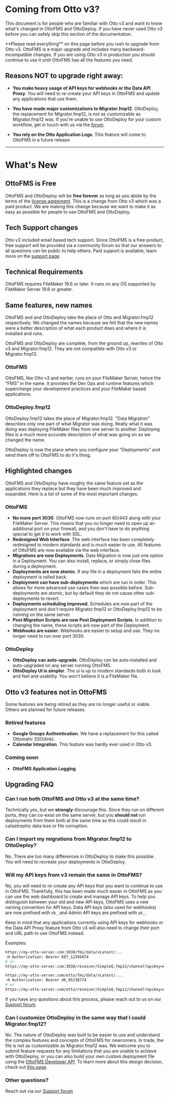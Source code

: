 
# Coming from Otto v3?

This document is for people who are familiar with Otto v3 and want to know what's changed in OttoFMS and OttoDeploy. If you have never used Otto v3 before you can safely skip this section of the documentation.

<Callout type="warning">
  **Please read everything** on this page before you rush to upgrade from Otto
  v3. OttoFMS is a major upgrade and includes many backward-incompatible
  changes. If you are using Otto v3 in production you should continue to use it
  until OttoFMS has all the features you need.
</Callout>

## Reasons NOT to upgrade right away:

- **You make heavy usage of API keys for webhooks or the Data API Proxy**. You will need to re-create your API keys in OttoFMS and update any applications that use them.

- **You have made major customizations to Migrator.fmp12**. OttoDeploy, the replacement for Migrator.fmp12, is not as customizable as Migrator.fmp12 was. If you're unable to use OttoDeploy for your custom workflow, get in touch with us via the [forum](https://community.proofgeist.com).

- **You rely on the Otto Application Logs**. This feature will come to OttoFMS in a future release

---

# What's New

## OttoFMS is Free

OttoFMS and OttoDeploy will be **free forever** as long as you abide by the terms of the [license agreement](/license). This is a change from Otto v3 which was a paid product. We are making this change because we want to make it as easy as possible for people to use OttoFMS and OttoDeploy.

## Tech Support changes

Otto v3 included email based tech support. Since OttoFMS is a free product, free support will be provided via a community forum so that our answers to all questions can be public to help others. Paid support is available; learn more on the [support page](/support).

## Technical Requirements

OttoFMS requires FileMaker 19.6 or later. It runs on any OS supported by FileMaker Server 19.6 or greater.

## Same features, new names

OttoFMS and and OttoDeploy take the place of Otto and Migrator.fmp12 respectively. We changed the names because we felt that the new names were a better description of what each product does and where it is installed and runs.

OttoFMS and OttoDeploy are complete, from the ground up, rewrites of Otto v3 and Migrator.fmp12. They are not compatible with Otto v3 or Migrator.fmp12.

### OttoFMS

OttoFMS, like Otto v3 and earlier, runs on your FileMaker Server, hence the "FMS" in the name. It provides the Dev Ops and runtime features which supercharge your development practices and your FileMaker based applications.

### OttoDeploy.fmp12

OttoDeploy.fmp12 takes the place of Migrator.fmp12. "Data Migration" describes only one part of what Migrator was doing. Really what it was doing was deploying FileMaker files from one server to another. Deploying files is a much more accurate description of what was going on so we changed the name.

OttoDeploy is now the place where you configure your "Deployments" and send them off to OttoFMS to do it's thing.

## Highlighted changes

OttoFMS and OttoDeploy have roughly the same feature set as the applications they replace but they have been much improved and expanded. Here is a list of some of the most important changes.

### OttoFMS

- **No more port 3030**. OttoFMS now runs on port 80/443 along with your FileMaker Server. This means that you no longer need to open up an additional port on your firewall, and you don't have to do anything special to get it to work with SSL.
- **Redesigned Web Interface**. The web interface has been completely redesigned to modern standards and is much easier to use. All features of OttoFMS are now available via the web interface.
- **Migrations are now Deployments**. Data Migration is now just one option in a Deployment. You can also install, replace, or simply close files during a deployment.
- **Deployments are now atomic**. If any file in a deployment fails the entire deployment is rolled back.
- **Deployment can have sub-deployments** which are run in order. This allows for more advanced use cases then was possible before. Sub-deployments are atomic, but by default they do not cause other sub-deployments to revert.
- **Deployments scheduling improved**. Schedules are now part of the deployment and don't require Migrator.fmp12 or OttoDeploy.fmp12 to be running on the same server.
- **Post Migration Scripts are now Post Deployment Scripts**. In addition to changing the name, these scripts are now part of the Deployment.
- **Webhooks are easier**. Webhooks are easier to setup and use. They no longer need to run over port 3030.

### OttoDeploy

- **OttoDeploy can auto-upgrade**. OttoDeploy can be auto-installed and auto-upgraded on any server running OttoFMS.
- **OttoDeploy UI is simpler**. The ui is up to modern standards both in look and feel and usability. You won't believe it is a FileMaker file.

## Otto v3 features not in OttoFMS

Some features are being retired as they are no longer useful or viable. Others are planned for future releases.

### Retired features

- **Google Groups Authentication**. We have a replacement for this called Ottomatic SSO(link).
- **Calendar Integration**. This feature was hardly ever used in Otto v3.

### Coming soon

- **OttoFMS Application Logging**

## Upgrading FAQ

### Can I run both OttoFMS and Otto v3 at the same time?

Technically yes, but we **strongly** discourage this. Since they run on different ports, they can co-exist on the same server, but you **should not** run deployments from them both at the same time as this could result in catastrophic data loss or file corruption.

### Can I import my migrations from Migrator.fmp12 to OttoDeploy?

No. There are too many differences in OttoDeploy to make this possible. You will need to recreate your deployments in OttoDeploy.

### Will my API keys from v3 remain the same in OttoFMS?

No, you will need to re-create any API keys that you want to continue to use in OttoFMS. Thankfully, this has been made much easier in OttoFMS as you can use the web dashboard to create and manage API keys. To help you distinguish between your old and new API keys, OttoFMS uses a new naming convention for API keys. Data API keys (also used for webhooks) are now prefixed with `dk_` and Admin API keys are prefixed with `ak_`.

Keep in mind that any applications currently using API keys for webhooks or the Data API Proxy feature from Otto v3 will also need to change their port and URL path to use OttoFMS instead.

Examples:

```bash filename="Otto v3"
https://my-otto-server.com:3030/fmi/data/vLatest/...
-H Authorization: Bearer KEY_12395874
# or
https://my-otto-server.com:3030/receiver/SimpleQ.fmp12/channel?apiKey=KEY_12395874
```

```bash filename="OttoFMS"
https://my-otto-server.com/otto/fmi/data/vLatest/...
-H Authorization: Bearer dk_85238774
# or
https://my-otto-server.com/otto/receiver/SimpleQ.fmp12/channel?apiKey=dk_85238774
```

If you have any questions about this process, please reach out to us on our [Support forum](https://community.proofgeist.com/).

### Can I customize OttoDeploy in the same way that I could Migrator.fmp12?

No. The nature of OttoDeploy was built to be easier to use and understand the complex features and concepts of OttoFMS for newcomers. In trade, the file is not as customizable as Migrator.fmp12 was. We welcome you to submit feature requests for any limitations that you are unable to achieve with OttoDeploy, or you can also build your own custom deployment file using the [OttoFMS Developer API](/apidoc). To learn more about this design decision, check out [this page](/hybrid-app).

### Other questions?

Reach out via our [Support forum](https://community.proofgeist.com/)
